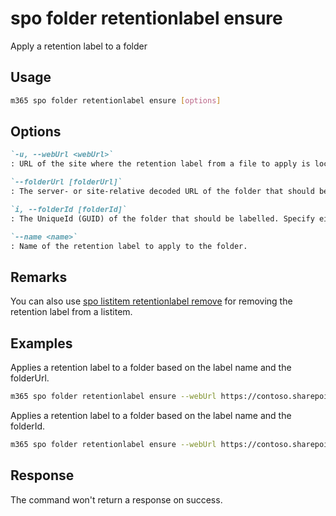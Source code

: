 
# spo folder retentionlabel ensure

Apply a retention label to a folder

## Usage

```sh
m365 spo folder retentionlabel ensure [options]
```

## Options

```md definition-list
`-u, --webUrl <webUrl>`
: URL of the site where the retention label from a file to apply is located.

`--folderUrl [folderUrl]`
: The server- or site-relative decoded URL of the folder that should be labelled. Specify either `folderUrl` or `folderId` but not both.

`i, --folderId [folderId]`
: The UniqueId (GUID) of the folder that should be labelled. Specify either `folderUrl` or `folderId` but not both.

`--name <name>`
: Name of the retention label to apply to the folder.
```

<Global />

## Remarks

You can also use [spo listitem retentionlabel remove](./../../../cmd/spo/listitem/listitem-retentionlabel-remove.mdx) for removing the retention label from a listitem.

## Examples

Applies a retention label to a folder based on the label name and the folderUrl.

```sh
m365 spo folder retentionlabel ensure --webUrl https://contoso.sharepoint.com/sites/project-x --folderUrl '/Shared Documents' --name 'Some label'
```

Applies a retention label to a folder based on the label name and the folderId.

```sh
m365 spo folder retentionlabel ensure --webUrl https://contoso.sharepoint.com/sites/project-x --folderId '26541f96-017c-4189-a604-599e083533b8'  --name 'Some label'
```

## Response

The command won't return a response on success.
